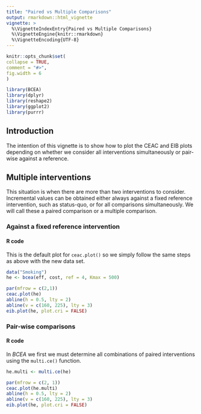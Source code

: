 ```yaml
---
title: "Paired vs Multiple Comparisons"
output: rmarkdown::html_vignette
vignette: >
  %\VignetteIndexEntry{Paired vs Multiple Comparisons}
  %\VignetteEngine{knitr::rmarkdown}
  %\VignetteEncoding{UTF-8}
---
```

  
```r
knitr::opts_chunk$set(
collapse = TRUE,
comment = "#>",
fig.width = 6
)
```

```r
library(BCEA)
library(dplyr)
library(reshape2)
library(ggplot2)
library(purrr)
```

## Introduction

The intention of this vignette is to show how to plot the CEAC and EIB plots depending on whether we consider all interventions simultaneously or pair-wise against a reference.

## Multiple interventions

This situation is when there are more than two interventions to consider.
Incremental values can be obtained either always against a fixed reference intervention, such as status-quo, or for all comparisons simultaneously.
We will call these a paired comparison or a multiple comparison.

### Against a fixed reference intervention

#### R code

This is the default plot for `ceac.plot()` so we simply follow the same steps as above with the new data set.

```r
data("Smoking")
he <- bcea(eff, cost, ref = 4, Kmax = 500)
```

```r
par(mfrow = c(2,1))
ceac.plot(he)
abline(h = 0.5, lty = 2)
abline(v = c(160, 225), lty = 3)
eib.plot(he, plot.cri = FALSE)
```


### Pair-wise comparisons

#### R code

In _BCEA_ we first we must determine all combinations of paired interventions using the `multi.ce()` function.

```r
he.multi <- multi.ce(he)
```

```r
par(mfrow = c(2, 1))
ceac.plot(he.multi)
abline(h = 0.5, lty = 2)
abline(v = c(160, 225), lty = 3)
eib.plot(he, plot.cri = FALSE)
```

